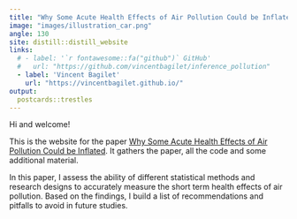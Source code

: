 ```yaml
---
title: "Why Some Acute Health Effects of Air Pollution Could be Inflated"
image: "images/illustration_car.png"
angle: 130
site: distill::distill_website
links:
  # - label: '`r fontawesome::fa("github")` GitHub'
  #   url: "https://github.com/vincentbagilet/inference_pollution"
  - label: 'Vincent Bagilet'
    url: "https://vincentbagilet.github.io/"
output:
  postcards::trestles
---
```

 
Hi and welcome!

This is the website for the paper [Why Some Acute Health Effects of Air Pollution Could be Inflated](wp_bagilet_zabrocki.pdf). It gathers the paper, all the code and some additional material.

In this paper, I assess the ability of different statistical methods and research designs to accurately measure the short term health effects of air pollution. Based on the findings, I build a list of recommendations and pitfalls to avoid in future studies.





